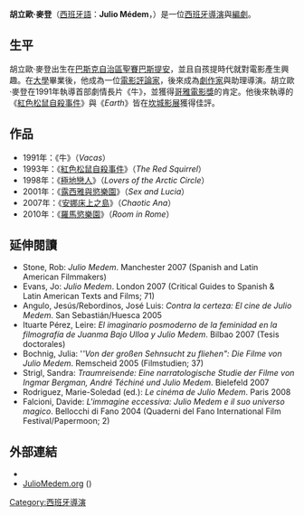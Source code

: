 {{Infobox entertainer
| name = 胡立歐·麥登
| type = 导演
| caption = 
| image = Julio-Medem by MariResendiz.jpg
| birthname = Julio Médem
| birthdate = {{birth date and age|1958|10|21}}
| location = {{flagicon|Spain}} [[西班牙|西班牙]][[聖塞瓦斯提安|聖塞瓦斯提安]]
| occupation = [[導演|導演]]、[[編劇|編劇]]
| yearsactive = 
| academyawards = 
| baftaawards = 
| cesarawards = 
| goyaawards = '''[[哥雅電影獎|哥雅電影獎]]最佳處女導演獎'''<br>1993年<br>《牛》
| grammyawards            = 
| iftaawards              = 
| laurenceolivierawards   = 
| naacpimageawards        = 
| nationalfilmawards      = 
| sagawards               = 
| tonyawards              = 
| awards                  = '''[[東京國際影展|東京國際影展]]金獎'''<br>1992年<br>《牛》
}}
'''胡立歐·麥登'''（[[西班牙語|西班牙語]]：'''Julio Médem'''，{{bd|1958年|10月21日|catIdx=}}）是一位[[西班牙|西班牙]][[導演|導演]]與[[編劇|編劇]]。

== 生平 ==
胡立歐·麥登出生在[[巴斯克自治區|巴斯克自治區]][[聖賽巴斯提安|聖賽巴斯提安]]，並且自孩提時代就對電影產生興趣。在[[大學|大學]]畢業後，他成為一位[[電影評論家|電影評論家]]，後來成為[[劇作家|劇作家]]與助理導演。胡立歐·麥登在1991年執導首部劇情長片《牛》，並獲得[[哥雅電影獎|哥雅電影獎]]的肯定。他後來執導的《[[紅色松鼠自殺事件|紅色松鼠自殺事件]]》與《''Earth''》皆在[[坎城影展|坎城影展]]獲得佳評。

== 作品 ==
* 1991年：《牛》（''Vacas''）
* 1993年：《[[紅色松鼠自殺事件|紅色松鼠自殺事件]]》（''The Red Squirrel''）
* 1998年：《[[極地戀人|極地戀人]]》（''Lovers of the Arctic Circle''）
* 2001年：《[[露西雅與慾樂園|露西雅與慾樂園]]》（''Sex and Lucia''）
* 2007年：《[[安娜床上之島|安娜床上之島]]》（''Chaotic Ana''）
* 2010年：《[[羅馬慾樂園|羅馬慾樂園]]》（''Room in Rome''）

==延伸閱讀==
*Stone, Rob: ''Julio Medem''. Manchester 2007 (Spanish and Latin American Filmmakers)
*Evans, Jo: ''Julio Medem''. London 2007 (Critical Guides to Spanish & Latin American Texts and Films; 71)
*Angulo, Jesús/Rebordinos, José Luis: ''Contra la certeza: El cine de Julio Medem''. San Sebastián/Huesca 2005
*Ituarte Pérez, Leire: ''El imaginario posmoderno de la feminidad en la filmografía de Juanma Bajo Ulloa y Julio Medem''. Bilbao 2007 (Tesis doctorales)
*Bochnig, Julia: ''''Von der großen Sehnsucht zu fliehen": Die Filme von Julio Medem''. Remscheid 2005 (Filmstudien; 37)
*Strigl, Sandra: ''Traumreisende: Eine narratologische Studie der Filme von Ingmar Bergman, André Téchiné und Julio Medem''. Bielefeld 2007
*Rodriguez, Marie-Soledad (ed.): ''Le cinéma de Julio Medem''. Paris 2008
*Falcioni, Davide: ''L'immagine eccessiva: Julio Medem e il suo universo magico''. Bellocchi di Fano 2004 (Quaderni del Fano International Film Festival/Papermoon; 2)


== 外部連結 ==
* {{imdb name|id=0575523|name=Julio Medem}}
* [http://www.juliomedem.org/ JulioMedem.org] {{Wayback|url=http://www.juliomedem.org/ |date=20210125221308 }} ({{es icon}})

{{Authority control}}
{{DEFAULTSORT:Médem, Julio}}

[[Category:西班牙導演|Category:西班牙導演]]